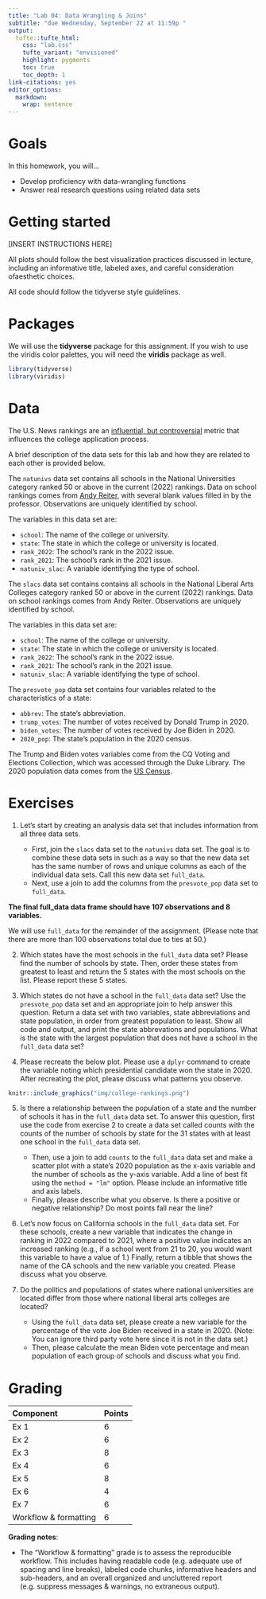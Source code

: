 ```yaml
---
title: "Lab 04: Data Wrangling & Joins"
subtitle: "due Wednesday, September 22 at 11:59p "
output: 
  tufte::tufte_html:
    css: "lab.css"
    tufte_variant: "envisioned"
    highlight: pygments
    toc: true
    toc_depth: 1
link-citations: yes
editor_options: 
  markdown: 
    wrap: sentence
---
```


# Goals

In this homework, you will...

- Develop proficiency with data-wrangling functions
- Answer real research questions using related data sets

# Getting started

[INSERT INSTRUCTIONS HERE]

All plots should follow the best visualization practices discussed in lecture, including an informative title, labeled axes, and careful consideration ofaesthetic choices.

All code should follow the tidyverse style guidelines.

# Packages

We will use the **tidyverse** package for this assignment. If you wish to use the viridis color palettes, you will need the **viridis** package as well. 

```r
library(tidyverse)
library(viridis)
```

# Data 

The U.S. News rankings are an [influential, but controversial](https://www.vox.com/2014/9/5/6106807/college-rankings-us-news-boston-clemson-problems) metric that influences the college application process.

A brief description of the data sets for this lab and how they are related to each other is provided below.

The `natunivs` data set contains all schools in the National Universities category ranked 50 or above in the current (2022) rankings. Data on school rankings comes from [Andy Reiter](https://andyreiter.com/datasets/), with several blank values filled in by the professor. Observations are uniquely identified by school.

The variables in this data set are:

+ `school`: The name of the college or university.
+ `state`: The state in which the college or university is located.
+ `rank_2022`: The school’s rank in the 2022 issue.
+ `rank_2021`: The school’s rank in the 2021 issue.
+ `natuniv_slac`: A variable identifying the type of school.

The `slacs` data set contains contains all schools in the National Liberal Arts Colleges category ranked 50 or above in the current (2022) rankings. Data on school rankings comes from Andy Reiter. Observations are uniquely identified by school.

The variables in this data set are:

+ `school`: The name of the college or university.
+ `state`: The state in which the college or university is located.
+ `rank_2022`: The school’s rank in the 2022 issue.
+ `rank_2021`: The school’s rank in the 2021 issue.
+ `natuniv_slac`: A variable identifying the type of school.

The `presvote_pop` data set contains four variables related to the characteristics of a state:

+ `abbrev`: The state’s abbreviation.
+ `trump_votes`: The number of votes received by Donald Trump in 2020.
+ `biden_votes`: The number of votes received by Joe Biden in 2020.
+ `2020_pop`: The state’s population in the 2020 census.

The Trump and Biden votes variables come from the CQ Voting and Elections Collection, which was accessed through the Duke Library. The 2020 population data comes from the [US Census](https://www.census.gov/library/visualizations/interactive/2020-population-and-housing-state-data.html).

# Exercises



1. Let’s start by creating an analysis data set that includes information from all three data sets.

    - First, join the `slacs` data set to the `natunivs` data set. The goal is to combine these data sets in such as a way so that the new data set has the same number of rows and unique columns as each of the individual data sets. Call this new data set `full_data`. 
    - Next, use a join to add the columns from the `presvote_pop` data set to `full_data`.

**The final full_data data frame should have 107 observations and 8 variables.**

We will use `full_data` for the remainder of the assignment. (Please note that there are more than 100 observations total due to ties at 50.)
  
2. Which states have the most schools in the `full_data` data set? Please find the number of schools by state. Then, order these states from greatest to least and return the 5 states with the most schools on the list. Please report these 5 states.

3. Which states do not have a school in the `full_data` data set? Use the `presvote_pop` data set and an appropriate join to help answer this question. Return a data set with two variables, state abbreviations and state population, in order from greatest population to least. Show all code and output, and print the state abbrevations and populations. What is the state with the largest population that does not have a school in the `full_data` data set?

4. Please recreate the below plot. Please use a `dplyr` command to create the variable noting which presidential candidate won the state in 2020. After recreating the plot, please discuss what patterns you observe.

```r
knitr::include_graphics("img/college-rankings.png")
```

5. Is there a relationship between the population of a state and the number of schools it has in the `full_data` data set. To answer this question, first use the code from exercise 2 to create a data set called counts with the counts of the number of schools by state for the 31 states with at least one school in the `full_data` data set.

    - Then, use a join to add `counts` to the `full_data` data set and make a scatter plot with a state’s 2020 population as the x-axis variable and the number of schools as the y-axis variable. Add a line of best fit using the `method = "lm"` option. Please include an informative title and axis labels.
    - Finally, please describe what you observe. Is there a positive or negative relationship? Do most points fall near the line?

6. Let’s now focus on California schools in the `full_data` data set. For these schools, create a new variable that indicates the change in ranking in 2022 compared to 2021, where a positive value indicates an increased ranking (e.g., if a school went from 21 to 20, you would want this variable to have a value of 1.) Finally, return a tibble that shows the name of the CA schools and the new variable you created. Please discuss what you observe.

7. Do the politics and populations of states where national universities are located differ from those where national liberal arts colleges are located?

    - Using the `full_data` data set, please create a new variable for the percentage of the vote Joe Biden received in a state in 2020. (Note: You can ignore third party vote here since it is not in the data set.)
    - Then, please calculate the mean Biden vote percentage and mean population of each group of schools and discuss what you find.

# Grading

| Component | Points |
|:----------|:-------|
| Ex 1      | 6      |
| Ex 2      | 6    |
| Ex 3      | 8   |
| Ex 4      | 6   |
| Ex 5      | 8      |
| Ex 6      | 4    |
| Ex 7      | 6   |
| Workflow & formatting   | 6      |

**Grading notes**:

-   The "Workflow & formatting" grade is to assess the reproducible workflow. This includes having readable code (e.g. adequate use of spacing and line breaks), labeled code chunks, informative headers and sub-headers, and an overall organized and uncluttered report (e.g. suppress messages & warnings, no extraneous output). 
